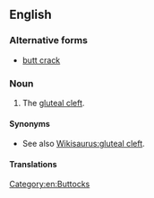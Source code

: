 ==English==

===Alternative forms===
* [[butt crack]]

===Noun===
{{en-noun}}

# {{context|US|slang|lang=en}} The [[gluteal cleft]].

====Synonyms====
* See also [[Wikisaurus:gluteal cleft]].

====Translations====
{{trans-see|anal cleft}}

[[Category:en:Buttocks]]